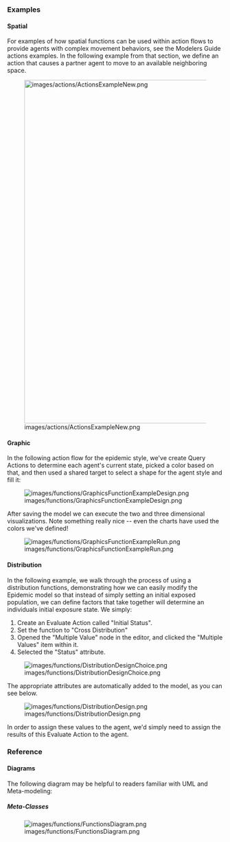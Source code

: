 ===Examples===

====Spatial====

For examples of how spatial functions can be used within action flows to provide agents with complex movement behaviors, see the Modelers Guide actions examples. In the following example from that section, we define an action that causes a partner agent to move to an available neighboring space.

[[Image:images/actions/ActionsExampleNew.png|800px]]

====Graphic====

In the following action flow for the epidemic style, we've create Query Actions to determine each agent's current state, picked a color based on that, and then used a shared target to select a shape for the agent style and fill it:

[[Image:images/functions/GraphicsFunctionExampleDesign.png]]

After saving the model we can execute the two and three dimensional visualizations. Note something really nice -- even the charts have used the colors we've defined!

[[Image:images/functions/GraphicsFunctionExampleRun.png]]

====Distribution====

In the following example, we walk through the process of using a distribution functions, demonstrating how we can easily modify the Epidemic model so that instead of simply setting an initial exposed population, we can define factors that take together will determine an individuals initial exposure state. We simply:

# Create an Evaluate Action called "Initial Status". 
# Set the function to "Cross Distribution"
# Opened the "Multiple Value" node in the editor, and clicked the "Multiple Values" item within it.
# Selected the "Status" attribute.

[[Image:images/functions/DistributionDesignChoice.png]] 

The appropriate attributes are automatically added to the model, as you can see below.

[[Image:images/functions/DistributionDesign.png]] 

In order to assign these values to the agent, we'd simply need to assign the results of this Evaluate Action to the agent.

===Reference===

====Diagrams====

The following diagram may be helpful to readers familiar with UML and Meta-modeling:

=====Meta-Classes=====

[[Image:images/functions/FunctionsDiagram.png]]
